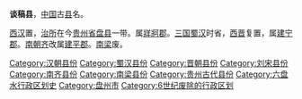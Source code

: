 '''谈稿县'''，[[中国|中国]]古[[县|县]]名。

[[西汉|西汉]]置，[[治所|治所]]在今[[贵州省|贵州省]][[盘县|盘县]]一带。属[[牂牁郡|牂牁郡]]。[[三国|三国]][[蜀汉|蜀汉]]时省，[[西晋|西晋]]复置，属[[建宁郡|建宁郡]]。[[南朝齐|南朝齐]]改属[[建平郡|建平郡]]。[[南梁|南梁]]废。 

{{贵州行政区划小作品}}
{{DEFAULTSORT:T}}
[[Category:汉朝县份|Category:汉朝县份]]
[[Category:蜀汉县份|Category:蜀汉县份]]
[[Category:晋朝县份|Category:晋朝县份]]
[[Category:刘宋县份|Category:刘宋县份]]
[[Category:南齐县份|Category:南齐县份]]
[[Category:南梁县份|Category:南梁县份]]
[[Category:贵州古代县份|Category:贵州古代县份]]
[[Category:六盘水行政区划史|Category:六盘水行政区划史]]
[[Category:盘州市|Category:盘州市]]
[[Category:6世纪废除的行政区划|Category:6世纪废除的行政区划]]